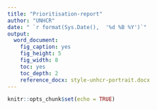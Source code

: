```yaml
---
title: "Prioritisation-report"
author: "UNHCR"
date: " `r format(Sys.Date(),  '%d %B %Y')`"
output:
  word_document:
    fig_caption: yes
    fig_height: 5
    fig_width: 8
    toc: yes
    toc_depth: 2
    reference_docx: style-unhcr-portrait.docx
---
```


```r
knitr::opts_chunk$set(echo = TRUE)
```

## 
